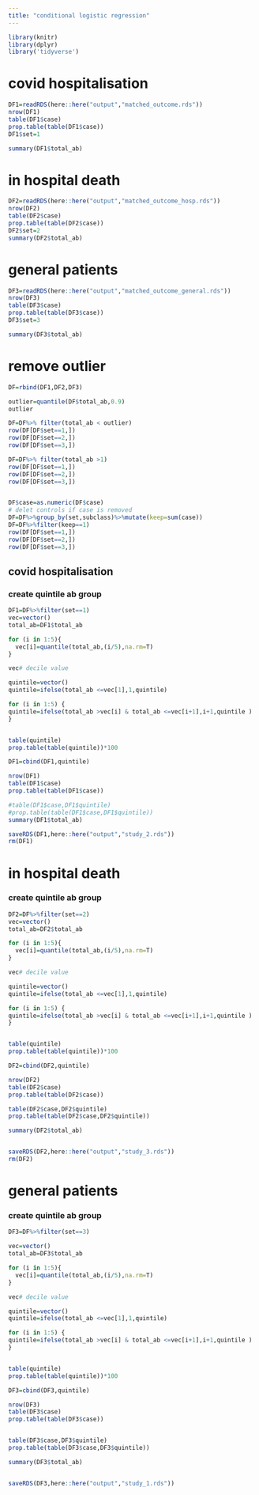```yaml
---
title: "conditional logistic regression"
---
```


```r
library(knitr)
library(dplyr)
library('tidyverse')
```

# covid hospitalisation
```r
DF1=readRDS(here::here("output","matched_outcome.rds"))
nrow(DF1)
table(DF1$case)
prop.table(table(DF1$case))
DF1$set=1

summary(DF1$total_ab)
```


# in hospital death
```r
DF2=readRDS(here::here("output","matched_outcome_hosp.rds"))
nrow(DF2)
table(DF2$case)
prop.table(table(DF2$case))
DF2$set=2
summary(DF2$total_ab)
```

# general patients
```r
DF3=readRDS(here::here("output","matched_outcome_general.rds"))
nrow(DF3)
table(DF3$case)
prop.table(table(DF3$case))
DF3$set=3

summary(DF3$total_ab)
```

# remove outlier
```r
DF=rbind(DF1,DF2,DF3)

outlier=quantile(DF$total_ab,0.9)
outlier

DF=DF%>% filter(total_ab < outlier)
row(DF[DF$set==1,])
row(DF[DF$set==2,])
row(DF[DF$set==3,])

DF=DF%>% filter(total_ab >1)
row(DF[DF$set==1,])
row(DF[DF$set==2,])
row(DF[DF$set==3,])


DF$case=as.numeric(DF$case)
# delet controls if case is removed
DF=DF%>%group_by(set,subclass)%>%mutate(keep=sum(case))
DF=DF%>%filter(keep==1)
row(DF[DF$set==1,])
row(DF[DF$set==2,])
row(DF[DF$set==3,])

```


## covid hospitalisation
### create quintile ab group
```r
DF1=DF%>%filter(set==1)
vec=vector()
total_ab=DF1$total_ab

for (i in 1:5){
  vec[i]=quantile(total_ab,(i/5),na.rm=T)
}

vec# decile value

quintile=vector()
quintile=ifelse(total_ab <=vec[1],1,quintile)

for (i in 1:5) {
quintile=ifelse(total_ab >vec[i] & total_ab <=vec[i+1],i+1,quintile )  
}


table(quintile)
prop.table(table(quintile))*100 

DF1=cbind(DF1,quintile)

```

```r
nrow(DF1)
table(DF1$case)
prop.table(table(DF1$case))

#table(DF1$case,DF1$quintile)
#prop.table(table(DF1$case,DF1$quintile))
summary(DF1$total_ab)

saveRDS(DF1,here::here("output","study_2.rds"))
rm(DF1)
```



# in hospital death
### create quintile ab group
```r
DF2=DF%>%filter(set==2)
vec=vector()
total_ab=DF2$total_ab

for (i in 1:5){
  vec[i]=quantile(total_ab,(i/5),na.rm=T)
}

vec# decile value

quintile=vector()
quintile=ifelse(total_ab <=vec[1],1,quintile)

for (i in 1:5) {
quintile=ifelse(total_ab >vec[i] & total_ab <=vec[i+1],i+1,quintile )  
}


table(quintile)
prop.table(table(quintile))*100 

DF2=cbind(DF2,quintile)

```

```r
nrow(DF2)
table(DF2$case)
prop.table(table(DF2$case))

table(DF2$case,DF2$quintile)
prop.table(table(DF2$case,DF2$quintile))

summary(DF2$total_ab)


saveRDS(DF2,here::here("output","study_3.rds"))
rm(DF2)

```




# general patients

### create quintile ab group
```r
DF3=DF%>%filter(set==3)

vec=vector()
total_ab=DF3$total_ab

for (i in 1:5){
  vec[i]=quantile(total_ab,(i/5),na.rm=T)
}

vec# decile value

quintile=vector()
quintile=ifelse(total_ab <=vec[1],1,quintile)

for (i in 1:5) {
quintile=ifelse(total_ab >vec[i] & total_ab <=vec[i+1],i+1,quintile )  
}


table(quintile)
prop.table(table(quintile))*100 

DF3=cbind(DF3,quintile)

```

```r
nrow(DF3)
table(DF3$case)
prop.table(table(DF3$case))


table(DF3$case,DF3$quintile)
prop.table(table(DF3$case,DF3$quintile))

summary(DF3$total_ab)


saveRDS(DF3,here::here("output","study_1.rds"))

```

